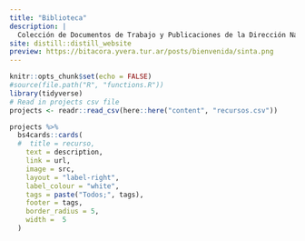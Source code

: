 ```yaml
---
title: "Biblioteca"
description: |
  Colección de Documentos de Trabajo y Publicaciones de la Dirección Nacional de Mercados y Estadísitca - Subsecretaría de Desarrollo Estratégico
site: distill::distill_website
preview: https://bitacora.yvera.tur.ar/posts/bienvenida/sinta.png
---
```



<!-- Remove margin under images -->
<style>
d-article img {
  margin-bottom: 0px;
}

.btn-primary {
    background-color: #74a08a;
    color: #FFFFFF;
    padding: 3px 5px 3px 5px;
    margin: 0 2px 0 2px;
    border-radius: 5px; /* Rounded edges */
    border: 0px;
}

.btn-primary:hover {
    background-color: #8a74a0;
    color: #FFFFFF;
}
</style>

```r
knitr::opts_chunk$set(echo = FALSE)
#source(file.path("R", "functions.R"))
library(tidyverse)
# Read in projects csv file 
projects <- readr::read_csv(here::here("content", "recursos.csv"))
```

```r
projects %>% 
  bs4cards::cards(
  #  title = recurso,
    text = description,
    link = url,
    image = src,
    layout = "label-right",
    label_colour = "white",
    tags = paste("Todos;", tags),
    footer = tags,
    border_radius = 5, 
    width =  5
  )
```

